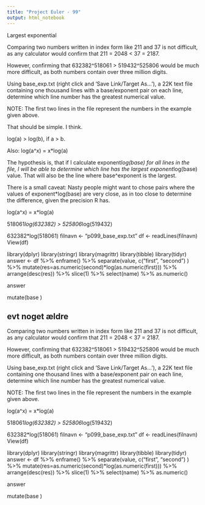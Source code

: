 ```yaml
---
title: "Project Euler - 99"
output: html_notebook
---
```


Largest exponential

Comparing two numbers written in index form like 211 and 37 is not difficult, as any calculator would confirm that 211 = 2048 < 37 = 2187.

However, confirming that 632382^518061 > 519432^525806 would be much more difficult, as both numbers contain over three million digits.

Using base_exp.txt (right click and 'Save Link/Target As...'), a 22K text file containing one thousand lines with a base/exponent pair on each line, determine which line number has the greatest numerical value.

NOTE: The first two lines in the file represent the numbers in the example given above.

That should be simple. I think. 

log(a) > log(b), if a > b.

Also: log(a^x) = x*log(a)

The hypothesis is, that if I calculate exponent*log(base) for all lines in the file, I will be able to determine
which line has the largest exponent*log(base) value. That will also be the line where base^exponent is the 
largest.

There is a small caveat: Nasty people might want to chose pairs where the values of exponent*log(base) are very
close, as in too close to determine the difference, given the precision R has.



log(a^x) = x*log(a)

518061*log(632382) > 525806*log(519432)

632382*log(518061)
filnavn <- "p099_base_exp.txt"
df <- readLines(filnavn)
View(df)

library(dplyr)
library(stringr)
library(magrittr)
library(tibble)
library(tidyr)
answer <- df %>% 
  enframe() %>% 
  separate(value, c("first", "second") ) %>% 
  mutate(res=as.numeric(second)*log(as.numeric(first))) %>% 
  arrange(desc(res)) %>% 
  slice(1) %>% 
  select(name) %>% 
  as.numeric()

answer

mutate(base )


## evt noget ældre

Comparing two numbers written in index form like 211 and 37 is not difficult, as any calculator would confirm that 211 = 2048 < 37 = 2187.

However, confirming that 632382^518061 > 519432^525806 would be much more difficult, as both numbers contain over three million digits.

Using base_exp.txt (right click and 'Save Link/Target As...'), a 22K text file containing one thousand lines with a base/exponent pair on each line, determine which line number has the greatest numerical value.

NOTE: The first two lines in the file represent the numbers in the example given above.

log(a^x) = x*log(a)

518061*log(632382) > 525806*log(519432)

632382*log(518061)
filnavn <- "p099_base_exp.txt"
df <- readLines(filnavn)
View(df)

library(dplyr)
library(stringr)
library(magrittr)
library(tibble)
library(tidyr)
answer <- df %>% 
  enframe() %>% 
  separate(value, c("first", "second") ) %>% 
  mutate(res=as.numeric(second)*log(as.numeric(first))) %>% 
  arrange(desc(res)) %>% 
  slice(1) %>% 
  select(name) %>% 
  as.numeric()

answer

mutate(base )